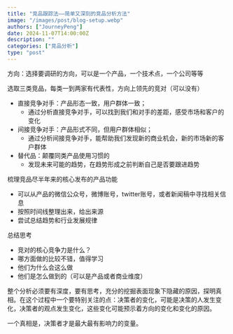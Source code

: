 ```yaml
---
title: "竞品跟踪法——简单又深刻的竞品分析方法"
image: "/images/post/blog-setup.webp"
authors: ["JourneyPeng"]
date: 2024-11-07T14:00:00Z
description: ""
categories: ["竞品分析"]
type: "post"
---
```


方向：选择要调研的方向，可以是一个产品，一个技术点，一个公司等等

选取三类竞品，每类一到两家有代表性，方向上领先的竞对（可以没有）
  * 直接竞争对手：产品形态一致，用户群体一致；
    * 通过分析直接竞争对手，可以找到我们和对手的差距，感受市场和客户的变化
  * 间接竞争对手：产品形式不同，但用户群体相似；
    * 通过分析间接竞争对手，能帮助我们发现新的商业机会，新的市场新的客户群体
  * 替代品：颠覆同类产品使用习惯的
    * 发现未来可能的趋势，在趋势形成之前判断自己是否要跟进趋势

梳理竞品尽半年来的核心发布的产品功能
  * 可以从产品的微信公众号，微博账号，twitter账号，或者新闻稿中寻找相关信息
  * 按照时间线整理出来，给出来源
  * 尝试总结趋势和行业发展规律

总结思考
  * 竞对的核心竞争力是什么？
  * 哪方面做的比较不错，值得学习
  * 他们为什么会这么做
  * 他们是怎么做到的（可以是产品或者商业维度）

整个分析必须要有深度，要有思考，充分的挖掘表面现象下隐藏的原因，探明真相。在这个过程中一个要特别关注的点：决策者的变化，可能是决策的人发生变化，决策者的观点发生变化，这些变化可能预示着方向的变化和变化的原因。

一个真相是，决策者才是最大最有影响力的变量。